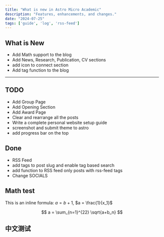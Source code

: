 ```yaml
---
title: "What is new in Astro Micro Academic"
description: "Features, enhancements, and changes."
date: "2024-07-25"
tags: ['guide', 'log', 'rss-feed']
---
```


## What is New

- Add Math support to the blog
- Add News, Research, Publication, CV sections
- add icon to connect section
- Add tag function to the blog

---

## TODO

- Add Group Page
- Add Opening Section
- Add Award Page 
- Clear and rearrange all the posts 
- Write a complete personal website setup guide 
- screenshot and submit theme to astro  
- add progress bar on the top

## Done 
- RSS Feed 
- add tags to post slug and enable tag based search
- add function to RSS feed only posts with rss-feed tags 
- Change SOCIALS

## Math test

This is an inline formula: $a = b+1$, $a = \frac{1}{x_1}$

$$
a = \sum_{n=1}^{22} \sqrt{a+b_n}
$$

## 中文测试
